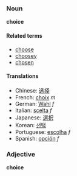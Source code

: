 ===Noun===
'''choice'''

====Related terms====
*[[choose]]
*[[choosey]]
*[[chosen]]

====Translations====
*Chinese: [[选择]]
*French: [[choix]] ''m''
*German: [[Wahl]] ''f''
*Italian: [[scelta]] ''f''
*Japanese: [[選択]]
*Korean: [[선택]]
*Portuguese: [[escolha]] ''f''
*Spanish: [[opción]] ''f''

===Adjective===
'''choice'''
<!-- seen in markets and a slang term in new zealand -->